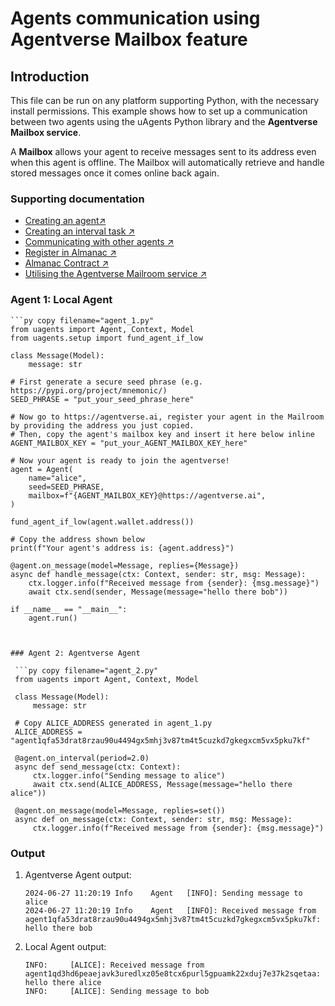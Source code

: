 # Agents communication using Agentverse Mailbox feature

## Introduction

This file can be run on any platform supporting Python, with the necessary install permissions. This example shows how to set up a communication between two agents using the uAgents Python library and the **Agentverse Mailbox service**.

A **Mailbox** allows your agent to receive messages sent to its address even when this agent is offline. The Mailbox will automatically retrieve and handle stored messages once it comes online back again.

### Supporting documentation

- [Creating an agent↗️](/guides/agents/create-a-uagent)
- [Creating an interval task ↗️](/guides/agents/interval-task)
- [Communicating with other agents ↗️](/guides/agents/communicating-with-other-agents)
- [Register in Almanac ↗️](/guides/agents/register-in-almanac)
- [Almanac Contract ↗️](/references/contracts/uagents-almanac/almanac-overview)
- [Utilising the Agentverse Mailroom service ↗️](/guides/agentverse/utilising-the-mailbox)

### Agent 1: Local Agent

    ```py copy filename="agent_1.py"
    from uagents import Agent, Context, Model
    from uagents.setup import fund_agent_if_low

    class Message(Model):
        message: str

    # First generate a secure seed phrase (e.g. https://pypi.org/project/mnemonic/)
    SEED_PHRASE = "put_your_seed_phrase_here"

    # Now go to https://agentverse.ai, register your agent in the Mailroom by providing the address you just copied.
    # Then, copy the agent's mailbox key and insert it here below inline
    AGENT_MAILBOX_KEY = "put_your_AGENT_MAILBOX_KEY_here"

    # Now your agent is ready to join the agentverse!
    agent = Agent(
        name="alice",
        seed=SEED_PHRASE,
        mailbox=f"{AGENT_MAILBOX_KEY}@https://agentverse.ai",
    )

    fund_agent_if_low(agent.wallet.address())

    # Copy the address shown below
    print(f"Your agent's address is: {agent.address}")

    @agent.on_message(model=Message, replies={Message})
    async def handle_message(ctx: Context, sender: str, msg: Message):
        ctx.logger.info(f"Received message from {sender}: {msg.message}")
        await ctx.send(sender, Message(message="hello there bob"))

    if __name__ == "__main__":
        agent.run()
   ```


### Agent 2: Agentverse Agent

    ```py copy filename="agent_2.py"
    from uagents import Agent, Context, Model

    class Message(Model):
        message: str

    # Copy ALICE_ADDRESS generated in agent_1.py
    ALICE_ADDRESS = "agent1qfa53drat8rzau90u4494gx5mhj3v87tm4t5cuzkd7gkegxcm5vx5pku7kf"

    @agent.on_interval(period=2.0)
    async def send_message(ctx: Context):
        ctx.logger.info("Sending message to alice")
        await ctx.send(ALICE_ADDRESS, Message(message="hello there alice"))

    @agent.on_message(model=Message, replies=set())
    async def on_message(ctx: Context, sender: str, msg: Message):
        ctx.logger.info(f"Received message from {sender}: {msg.message}")
   ```

### Output

1. Agentverse Agent output:

    ```
    2024-06-27 11:20:19	Info	Agent	[INFO]: Sending message to alice
    2024-06-27 11:20:19	Info	Agent	[INFO]: Received message from agent1qfa53drat8rzau90u4494gx5mhj3v87tm4t5cuzkd7gkegxcm5vx5pku7kf: hello there bob
    ```

2. Local Agent output:

    ```
    INFO:     [ALICE]: Received message from agent1qd3hd6peaejavk3uredlxz05e8tcx6purl5gpuamk22xduj7e37k2sqetaa: hello there alice
    INFO:     [ALICE]: Sending message to bob
    ```